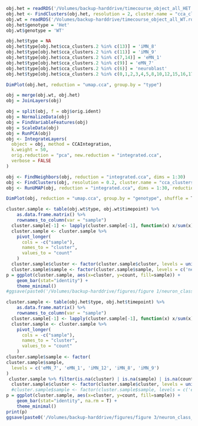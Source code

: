 ```r
obj.het = readRDS('/Volumes/backup-harddrive/timecourse_object_all_HET.rds')
obj.het <- FindClusters(obj.het, resolution = 2, cluster.name = "cca_clusters.2")
obj.wt = readRDS('/Volumes/backup-harddrive/timecourse_object_all_WT.rds')
obj.het$genotype = 'Het'
obj.wt$genotype = 'WT'
```

```r
obj.het$type = NA
obj.het$type[obj.het$cca_clusters.2 %in% c(13)] = 'iMN_8'
obj.het$type[obj.het$cca_clusters.2 %in% c(11)] = 'iMN_9' 
obj.het$type[obj.het$cca_clusters.2 %in% c(7,14)] = 'eMN_1' 
obj.het$type[obj.het$cca_clusters.2 %in% c(9)] = 'eMN_7' 
obj.het$type[obj.het$cca_clusters.2 %in% c(6)] = 'neuroblast' 
obj.het$type[obj.het$cca_clusters.2 %in% c(0,1,2,3,4,5,8,10,12,15,16,17,18)] = 'progenitor' 
```

```r
DimPlot(obj.het, reduction = "umap.cca", group.by = "type")
```

```r
obj = merge(obj.wt, obj.het)
obj = JoinLayers(obj)

obj = split(obj, f = obj$orig.ident)
obj = NormalizeData(obj)
obj = FindVariableFeatures(obj)
obj = ScaleData(obj)
obj = RunPCA(obj)
obj <- IntegrateLayers(
  object = obj, method = CCAIntegration,
  k.weight = 50, 
  orig.reduction = "pca", new.reduction = "integrated.cca",
  verbose = FALSE
)

obj <- FindNeighbors(obj, reduction = "integrated.cca", dims = 1:30)
obj <- FindClusters(obj, resolution = 0.2, cluster.name = "cca_clusters")
obj <- RunUMAP(obj, reduction = "integrated.cca", dims = 1:30, reduction.name = "umap.cca")
```

```r
DimPlot(obj, reduction = "umap.cca", group.by = "genotype", shuffle = T)
```


```r
cluster.sample <- table(obj.wt$type, obj.wt$timepoint) %>%
    as.data.frame.matrix() %>%
    rownames_to_column(var = "sample")
  cluster.sample[-1] <- lapply(cluster.sample[-1], function(x) x/sum(x))
  cluster.sample <- cluster.sample %>%
    pivot_longer(
      cols = -c("sample"),
      names_to = "cluster",
      values_to = "count"
    )
  cluster.sample$cluster <- factor(cluster.sample$cluster, levels = unique(cluster.sample$cluster))
  cluster.sample$sample <- factor(cluster.sample$sample, levels = c('neuron', 'neuroblast', 'progenitor'))
p = ggplot(cluster.sample, aes(x=cluster, y=count, fill=sample)) +
    geom_bar(stat="identity") +
    theme_minimal()  
#ggsave(paste0('/Volumes/backup-harddrive/figures/figure 1/neuron_class_bar.svg'), plot = p)
```

```r
cluster.sample <- table(obj.het$type, obj.het$timepoint) %>%
    as.data.frame.matrix() %>%
    rownames_to_column(var = "sample")
  cluster.sample[-1] <- lapply(cluster.sample[-1], function(x) x/sum(x))
  cluster.sample <- cluster.sample %>%
    pivot_longer(
      cols = -c("sample"),
      names_to = "cluster",
      values_to = "count"
    )
cluster.sample$sample <- factor(
cluster.sample$sample,
  levels = c('eMN_7', 'eMN_1', 'iMN_12', 'iMN_8', 'iMN_9')
)
 cluster.sample %>% filter(is.na(cluster) | is.na(sample) | is.na(count)) %>% print()
  cluster.sample$cluster <- factor(cluster.sample$cluster, levels = unique(cluster.sample$cluster))
  #cluster.sample$sample <- factor(cluster.sample$sample, levels = c('eMN_7', 'eMN_1', 'iMN_12', 'iMN_8', 'iMN_9','neuroblast', 'progenitor' ))
p = ggplot(cluster.sample, aes(x=cluster, y=count, fill=sample)) +
    geom_bar(stat="identity", na.rm = T) +
    theme_minimal()  
print(p)
ggsave(paste0('/Volumes/backup-harddrive/figures/figure 3/neuron_class_bar.svg'), plot = p)
```


